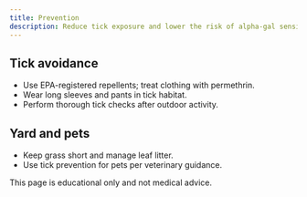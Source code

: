 ```yaml
---
title: Prevention
description: Reduce tick exposure and lower the risk of alpha-gal sensitization.
---
```




<TopicLayout title="Prevention" description="Reduce tick exposure and lower the risk of alpha-gal sensitization.">

## Tick avoidance

- Use EPA-registered repellents; treat clothing with permethrin.
- Wear long sleeves and pants in tick habitat.
- Perform thorough tick checks after outdoor activity.

## Yard and pets

- Keep grass short and manage leaf litter.
- Use tick prevention for pets per veterinary guidance.

This page is educational only and not medical advice.

</TopicLayout>
